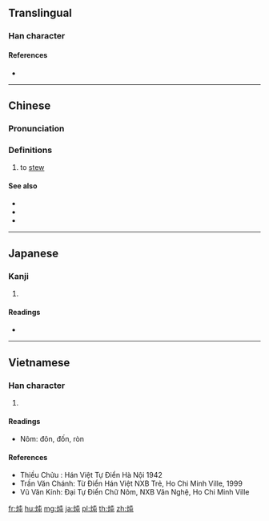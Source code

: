 {{character info/new}}
{{also|燉}}
==Translingual==

===Han character===
{{Han char|rn=86|rad=火|as=04|sn=8|four=95817|canj=FPU|ids=⿰火屯}}

====References====
* {{Han ref|kx=0667.210|dkj=18919|dj=1076.290|hdz=32191.120|uh=7096|ud=28822|bh=CD57|bd=52567}}

----

==Chinese==
{{zh-forms|t2=燉}}

===Pronunciation===
{{zh-pron
|m=dùn
|c=dan6,deun6
|h=pfs=
|md=
|mn=
|w=
|mc=y
|oc=y
|cat=v
}}

===Definitions===
{{zh-hanzi}}

# to [[stew]]

====See also====
* {{zh-l|燴}}
* {{zh-l|扒|tr=pá}}
* {{zh-l|蒸}}

----

==Japanese==

===Kanji===
{{ja-kanji|grade=|rs=火04}}

# {{defn|lang=ja|sort=火04}}

====Readings====
* {{ja-readings|on=[[とん]] (ton), [[どん]] (don)|kun=}}

----

==Vietnamese==

===Han character===
{{vi-hantu|đôn, đốn|rs=火04}}

# {{defn|lang=vi|sort=火04}}

====Readings====
* Nôm: đôn, đốn, ròn

====References====
* Thiều Chửu : Hán Việt Tự Điển Hà Nội 1942
* Trần Văn Chánh: Từ Điển Hán Việt NXB Trẻ, Ho Chi Minh Ville, 1999
* Vũ Văn Kính: Đại Tự Điển Chữ Nôm, NXB Văn Nghệ, Ho Chi Minh Ville

[[fr:炖]]
[[hu:炖]]
[[mg:炖]]
[[ja:炖]]
[[pl:炖]]
[[th:炖]]
[[zh:炖]]